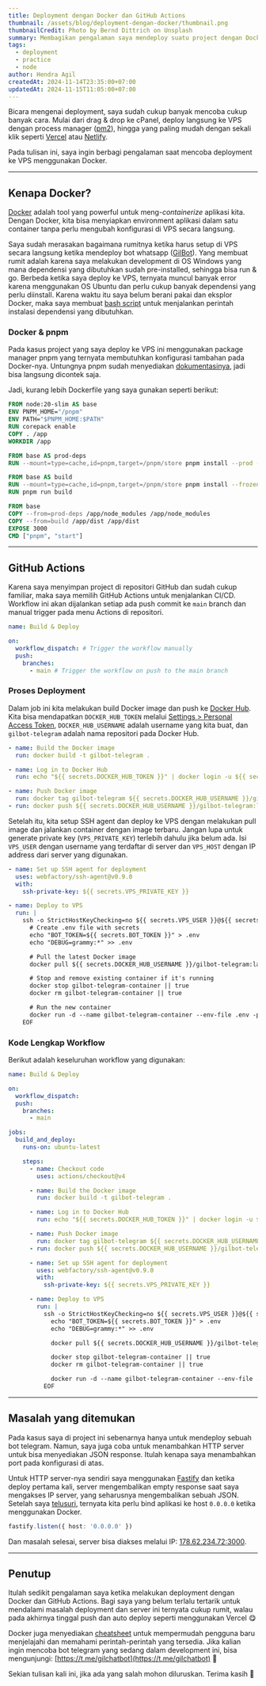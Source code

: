 ```yaml
---
title: Deployment dengan Docker dan GitHub Actions
thumbnail: /assets/blog/deployment-dengan-docker/thumbnail.png
thumbnailCredit: Photo by Bernd Dittrich on Unsplash
summary: Membagikan pengalaman saya mendeploy suatu project dengan Docker dan GitHub Actions.
tags:
  - deployment
  - practice
  - node
author: Hendra Agil
createdAt: 2024-11-14T23:35:00+07:00
updatedAt: 2024-11-15T11:05:00+07:00
---
```


Bicara mengenai deployment, saya sudah cukup banyak mencoba cukup banyak cara. Mulai dari drag & drop ke cPanel, deploy langsung ke VPS dengan process manager ([pm2](https://pm2.keymetrics.io/)), hingga yang paling mudah dengan sekali klik seperti [Vercel](https://vercel.com/) atau [Netlify](https://netlify.com/).

Pada tulisan ini, saya ingin berbagi pengalaman saat mencoba deployment ke VPS menggunakan Docker.

---

## Kenapa Docker?

[Docker](https://www.docker.com/) adalah tool yang powerful untuk meng-_containerize_ aplikasi kita. Dengan Docker, kita bisa menyiapkan environment aplikasi dalam satu container tanpa perlu mengubah konfigurasi di VPS secara langsung.

Saya sudah merasakan bagaimana rumitnya ketika harus setup di VPS secara langsung ketika mendeploy bot whatsapp ([GilBot](https://github.com/hendraaagil/gilbot-whatsapp)). Yang membuat rumit adalah karena saya melakukan development di OS Windows yang mana dependensi yang dibutuhkan sudah pre-installed, sehingga bisa run & go. Berbeda ketika saya deploy ke VPS, ternyata muncul banyak error karena menggunakan OS Ubuntu dan perlu cukup banyak dependensi yang perlu diinstall. Karena waktu itu saya belum berani pakai dan eksplor Docker, maka saya membuat [bash script](https://github.com/hendraaagil/gilbot-whatsapp/blob/main/install.sh) untuk menjalankan perintah instalasi dependensi yang dibutuhkan.

### Docker & pnpm

Pada kasus project yang saya deploy ke VPS ini menggunakan package manager pnpm yang ternyata membutuhkan konfigurasi tambahan pada Docker-nya. Untungnya pnpm sudah menyediakan [dokumentasinya](https://pnpm.io/docker), jadi bisa langsung dicontek saja.

Jadi, kurang lebih Dockerfile yang saya gunakan seperti berikut:

```Dockerfile
FROM node:20-slim AS base
ENV PNPM_HOME="/pnpm"
ENV PATH="$PNPM_HOME:$PATH"
RUN corepack enable
COPY . /app
WORKDIR /app

FROM base AS prod-deps
RUN --mount=type=cache,id=pnpm,target=/pnpm/store pnpm install --prod --frozen-lockfile

FROM base AS build
RUN --mount=type=cache,id=pnpm,target=/pnpm/store pnpm install --frozen-lockfile
RUN pnpm run build

FROM base
COPY --from=prod-deps /app/node_modules /app/node_modules
COPY --from=build /app/dist /app/dist
EXPOSE 3000
CMD ["pnpm", "start"]
```

---

## GitHub Actions

Karena saya menyimpan project di repositori GitHub dan sudah cukup familiar, maka saya memilih GitHub Actions untuk menjalankan CI/CD. Workflow ini akan dijalankan setiap ada push commit ke `main` branch dan manual trigger pada menu Actions di repositori.

```yaml
name: Build & Deploy

on:
  workflow_dispatch: # Trigger the workflow manually
  push:
    branches:
      - main # Trigger the workflow on push to the main branch
```

### Proses Deployment

Dalam job ini kita melakukan build Docker image dan push ke [Docker Hub](https://hub.docker.com/). Kita bisa mendapatkan `DOCKER_HUB_TOKEN` melalui [Settings > Personal Access Token](https://app.docker.com/settings/personal-access-tokens), `DOCKER_HUB_USERNAME` adalah username yang kita buat, dan `gilbot-telegram` adalah nama repositori pada Docker Hub.

```yaml
- name: Build the Docker image
  run: docker build -t gilbot-telegram .

- name: Log in to Docker Hub
  run: echo "${{ secrets.DOCKER_HUB_TOKEN }}" | docker login -u ${{ secrets.DOCKER_HUB_USERNAME }} --password-stdin

- name: Push Docker image
  run: docker tag gilbot-telegram ${{ secrets.DOCKER_HUB_USERNAME }}/gilbot-telegram:latest
- run: docker push ${{ secrets.DOCKER_HUB_USERNAME }}/gilbot-telegram:latest
```

Setelah itu, kita setup SSH agent dan deploy ke VPS dengan melakukan pull image dan jalankan container dengan image terbaru. Jangan lupa untuk generate private key (`VPS_PRIVATE_KEY`) terlebih dahulu jika belum ada. Isi `VPS_USER` dengan username yang terdaftar di server dan `VPS_HOST` dengan IP address dari server yang digunakan.

```yaml
- name: Set up SSH agent for deployment
  uses: webfactory/ssh-agent@v0.9.0
  with:
    ssh-private-key: ${{ secrets.VPS_PRIVATE_KEY }}

- name: Deploy to VPS
  run: |
    ssh -o StrictHostKeyChecking=no ${{ secrets.VPS_USER }}@${{ secrets.VPS_HOST }} << 'EOF'
      # Create .env file with secrets
      echo "BOT_TOKEN=${{ secrets.BOT_TOKEN }}" > .env
      echo "DEBUG=grammy:*" >> .env

      # Pull the latest Docker image
      docker pull ${{ secrets.DOCKER_HUB_USERNAME }}/gilbot-telegram:latest

      # Stop and remove existing container if it's running
      docker stop gilbot-telegram-container || true
      docker rm gilbot-telegram-container || true

      # Run the new container
      docker run -d --name gilbot-telegram-container --env-file .env -p 3000:3000 ${{ secrets.DOCKER_HUB_USERNAME }}/gilbot-telegram:latest
    EOF
```

### Kode Lengkap Workflow

Berikut adalah keseluruhan workflow yang digunakan:

```yaml
name: Build & Deploy

on:
  workflow_dispatch:
  push:
    branches:
      - main

jobs:
  build_and_deploy:
    runs-on: ubuntu-latest

    steps:
      - name: Checkout code
        uses: actions/checkout@v4

      - name: Build the Docker image
        run: docker build -t gilbot-telegram .

      - name: Log in to Docker Hub
        run: echo "${{ secrets.DOCKER_HUB_TOKEN }}" | docker login -u ${{ secrets.DOCKER_HUB_USERNAME }} --password-stdin

      - name: Push Docker image
        run: docker tag gilbot-telegram ${{ secrets.DOCKER_HUB_USERNAME }}/gilbot-telegram:latest
      - run: docker push ${{ secrets.DOCKER_HUB_USERNAME }}/gilbot-telegram:latest

      - name: Set up SSH agent for deployment
        uses: webfactory/ssh-agent@v0.9.0
        with:
          ssh-private-key: ${{ secrets.VPS_PRIVATE_KEY }}

      - name: Deploy to VPS
        run: |
          ssh -o StrictHostKeyChecking=no ${{ secrets.VPS_USER }}@${{ secrets.VPS_HOST }} << 'EOF'
            echo "BOT_TOKEN=${{ secrets.BOT_TOKEN }}" > .env
            echo "DEBUG=grammy:*" >> .env

            docker pull ${{ secrets.DOCKER_HUB_USERNAME }}/gilbot-telegram:latest

            docker stop gilbot-telegram-container || true
            docker rm gilbot-telegram-container || true

            docker run -d --name gilbot-telegram-container --env-file .env -p 3000:3000 ${{ secrets.DOCKER_HUB_USERNAME }}/gilbot-telegram:latest
          EOF
```

---

## Masalah yang ditemukan

Pada kasus saya di project ini sebenarnya hanya untuk mendeploy sebuah bot telegram. Namun, saya juga coba untuk menambahkan HTTP server untuk bisa menyediakan JSON response. Itulah kenapa saya menambahkan port pada konfigurasi di atas.

Untuk HTTP server-nya sendiri saya menggunakan [Fastify](https://fastify.dev/) dan ketika deploy pertama kali, server mengembalikan empty response saat saya mengakses IP server, yang seharusnya mengembalikan sebuah JSON. Setelah saya [telusuri](https://stackoverflow.com/a/52525832/12078166), ternyata kita perlu bind aplikasi ke host `0.0.0.0` ketika menggunakan Docker.

```ts
fastify.listen({ host: '0.0.0.0' })
```

Dan masalah selesai, server bisa diakses melalui IP: [178.62.234.72:3000](http://178.62.234.72:3000/).

---

## Penutup

Itulah sedikit pengalaman saya ketika melakukan deployment dengan Docker dan GitHub Actions. Bagi saya yang belum terlalu tertarik untuk mendalami masalah deployment dan server ini ternyata cukup rumit, walau pada akhirnya tinggal push dan auto deploy seperti menggunakan Vercel 😋

Docker juga menyediakan [cheatsheet](https://docs.docker.com/get-started/docker_cheatsheet.pdf) untuk mempermudah pengguna baru menjelajahi dan memahami perintah-perintah yang tersedia. Jika kalian ingin mencoba bot telegram yang sedang dalam development ini, bisa mengunjungi: [https://t.me/gilchatbot](https://t.me/gilchatbot) 🤘

Sekian tulisan kali ini, jika ada yang salah mohon diluruskan. Terima kasih 🙏
